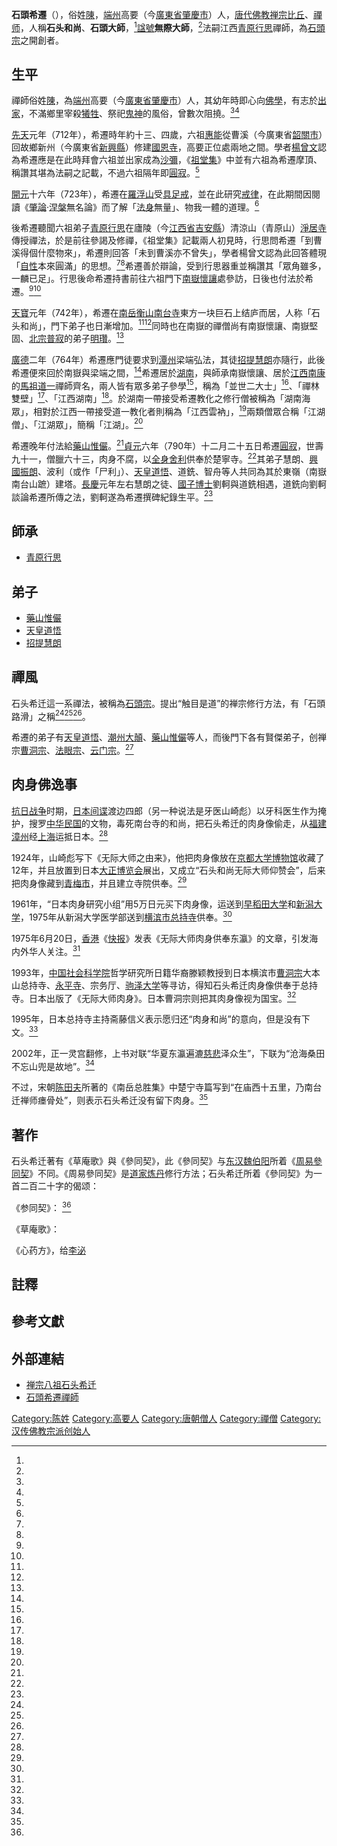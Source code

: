 {{Infobox Buddhist
| 姓名            = 石头希迁
| 图像            = Shitou Xiqian.jpg
| 图像大小        = 
| 图像说明        =  石头希迁
| 本名            = 
| 字              =  
| 号              =  石头和尚、无际禅师
| 法号            =  
| 出生            = 700年
| 出生地点        = [[唐朝|唐朝]][[端州|端州]]高要（今[[广东省|广东省]][[高要市|高要市]]）
| 圆寂            = {{Death year and age|790|700}}
| 圆寂地点        = 唐朝[[衡山|衡山]][[南台寺|南台寺]]（今[[湖南省|湖南省]][[衡山县|衡山县]]南台寺）
| 著名成就        = 
| 宗派            = 禅宗
| 呼号            = 
| 修行法门        = 
| 头衔            = 
| 教育程度        = 
| 驻锡于          = 
| 师承            = [[惠能|慧能]]
| 徒弟与学生      = [[药山惟俨|药山惟俨]]
| 著作            = 《参同契》<br>《草庵歌》<br>《心药方》
| 译作            = 
| 奖项            = 
| 何者的化身与转世 = 
| 转世为          = 
| 传人            = 
| 签名            = 
| 备註            = 
}}
{{中国禅宗}}
'''石頭希遷'''（{{Bd|700年||790年|}}），俗姓[[陈姓|陳]]，[[端州|端州]]高要（今[[廣東省|廣東省]][[肇慶市|肇慶市]]）人，[[唐代|唐代]][[汉传佛教|佛教]][[禅宗|禅宗]][[比丘|比丘]]、[[禪师|禪师]]，人稱'''石头和尚'''、'''石頭大師'''，<ref name="青原下" />[[諡號|諡號]]'''無際大師'''，<ref name="石頭禪法" />法嗣江西[[青原行思|青原行思]]禪師，為[[石頭宗|石頭宗]]之開創者。

== 生平 ==
禪師俗姓[[陈姓|陳]]，為[[端州|端州]]高要（今[[廣東省|廣東省]][[肇慶市|肇慶市]]）人，其幼年時即心向[[佛學|佛學]]，有志於[[出家|出家]]，不滿鄉里宰殺[[犧牲|犧牲]]、祭祀[[鬼神|鬼神]]的風俗，曾數次阻撓。<ref name="石頭禪法" /><ref name="希遷" />

[[先天_(年號)|先天]]元年（712年），希遷時年約十三、四歲，六祖[[惠能|惠能]]從曹溪（今廣東省[[韶關市|韶關市]]）回故鄉新州（今廣東省[[新興縣|新興縣]]）修建[[國恩寺|國恩寺]]，高要正位處兩地之間。學者[[楊曾文|楊曾文]]認為希遷應是在此時拜會六祖並出家成為[[沙彌|沙彌]]，《[[祖堂集|祖堂集]]》中並有六祖為希遷摩頂、稱讚其堪為法嗣之記載，不過六祖隔年即[[圓寂|圓寂]]。<ref name="石頭禪法" />

[[開元|開元]]十六年（723年），希遷在[[羅浮山|羅浮山]]受[[具足戒|具足戒]]，並在此研究[[佛教戒律|戒律]]，在此期間因閱讀《[[肇論|肇論]]‧[[涅槃|涅槃]]無名論》而了解「[[法身|法身]]無量」、物我一體的道理。<ref name="石頭禪法" />

後希遷聽聞六祖弟子[[青原行思|青原行思]]在廬陵（今[[江西省|江西省]][[吉安縣|吉安縣]]）清涼山（青原山）[[淨居寺_(青原)|淨居寺]]傳授禪法{{NoteTag|據《祖堂集》等書記載，希遷是受到六祖生前「尋思去」的啟示才前往青原行思處。<ref name="石頭禪法" />}}，於是前往參謁及修禪，《祖堂集》記載兩人初見時，行思問希遷「到曹溪得個什麼物來」，希遷則回答「未到曹溪亦不曾失」，學者楊曾文認為此回答體現「[[自性|自性]]本來圓滿」的思想。<ref name="石頭禪法" /><ref name="希遷" />希遷善於辯論，受到行思器重並稱讚其「眾角雖多，一麟已足」。行思後命希遷持書前往六祖門下[[南嶽懷讓|南嶽懷讓]]處參訪，日後也付法於希遷。<ref name="石頭禪法" /><ref name="希遷" />

[[天宝_(唐朝)|天寶]]元年（742年），希遷在[[南岳区|南岳]][[衡山南台寺|衡山南台寺]]東方一块巨石上结庐而居，人称「石头和尚」，門下弟子也日漸增加。<ref name="石頭禪法" /><ref name="希遷" />同時也在南嶽的禪僧尚有南嶽懷讓、南嶽堅固、[[神秀系禪宗|北宗]][[普寂|普寂]]的弟子[[明瓚|明瓚]]。<ref name="石頭禪法" />

[[廣德_(唐朝)|廣德]]二年（764年）希遷應門徒要求到[[潭州|潭州]]梁端弘法，其徒[[招提慧朗|招提慧朗]]亦隨行，此後希遷便來回於南嶽與梁端之間，<ref name="石頭禪法" />希遷居於[[湖南|湖南]]，與師承南嶽懷讓、居於[[江西|江西]][[南康|南康]]的[[馬祖道一|馬祖道一]]禪師齊名，兩人皆有眾多弟子參學<ref name="江湖" />，稱為「並世二大士」<ref name="希遷" />、「禪林雙壁」<ref name="湖南海眾" />、「江西湖南」<ref name="湖南" />。於湖南一帶接受希遷教化之修行僧被稱為「湖南海眾」，相對於江西一帶接受道一教化者則稱為「江西雲衲」，<ref name="湖南海眾" />兩類僧眾合稱「江湖僧」、「江湖眾」，簡稱「江湖」。<ref name="江湖" />

希遷晚年付法給[[藥山惟儼|藥山惟儼]]。<ref name="希遷" />[[貞元_(唐朝)|貞元]]六年（790年）十二月二十五日希遷[[圓寂|圓寂]]，世壽九十一，僧臘六十三，肉身不腐，以[[全身舍利|全身舍利]]供奉於楚寧寺。<ref name="石頭禪法" />其弟子慧朗、[[興國振朗|興國振朗]]、波利（或作「尸利」）、[[天皇道悟|天皇道悟]]、道銑、智舟等人共同為其於東嶺（南嶽南台山蹠）建塔。[[長慶|長慶]]元年左右慧朗之徒、[[國子監|國子]][[博士_(官職)|博士]]劉軻與道銑相遇，道銑向劉軻談論希遷所傳之法，劉軻遂為希遷撰碑紀錄生平。<ref name="石頭禪法" />
==師承==
*[[青原行思|青原行思]]
==弟子==
*[[藥山惟儼|藥山惟儼]]
*[[天皇道悟|天皇道悟]]
*[[招提慧朗|招提慧朗]]
== 禪風 ==
石头希迁這一系禪法，被稱為[[石頭宗|石頭宗]]。提出“触目是道”的禅宗修行方法，有「石頭路滑」之稱<ref name="希遷" /><ref name="石頭"/><ref name="丹霞天然"/>。

希遷的弟子有[[天皇道悟|天皇道悟]]、[[潮州大顛|潮州大顛]]、[[藥山惟儼|藥山惟儼]]等人，而後門下各有賢傑弟子，创禅宗[[曹洞宗|曹洞宗]]、[[法眼宗|法眼宗]]、[[云门宗|云门宗]]。<ref name="希遷" />

== 肉身佛逸事 ==
[[中国人民抗日战争|抗日战争]]时期，[[日本|日本]][[间谍|间谍]]渡边四郎（另一种说法是牙医山崎彪）以牙科医生作为掩护，搜罗[[中华民国|中华民国]]的文物，毒死南台寺的和尚，把石头希迁的肉身像偷走，从[[福建省|福建]][[漳州市|漳州]]经[[上海市|上海]]运抵日本。<ref name="time"/>

1924年，山崎彪写下《无际大师之由来》，他把肉身像放在[[京都大学博物馆|京都大学博物馆]]收藏了12年，并且放置到日本[[大正博览会|大正博览会]]展出，又成立“石头和尚无际大师仰赞会”，后来把肉身像藏到[[青梅市|青梅市]]，并且建立寺院供奉。<ref name="time" />

1961年，“日本肉身研究小组”用5万日元买下肉身像，运送到[[早稻田大学|早稻田大学]]和[[新潟大学|新潟大学]]，1975年从新潟大学医学部送到[[横滨市|横滨市]][[总持寺|总持寺]]供奉。<ref name="time" />

1975年6月20日，[[香港|香港]]《[[快報_(香港)|快报]]》发表《无际大师肉身供奉东瀛》的文章，引发海内外华人关注。<ref name="肉身尚存"/>

1993年，[[中国社会科学院|中国社会科学院]]哲学研究所日籍华裔滕颖教授到日本横滨市[[曹洞宗|曹洞宗]]大本山总持寺、[[永平寺|永平寺]]、宗务厅、[[驹泽大学|驹泽大学]]等寻访，得知石头希迁肉身像供奉于总持寺。日本出版了《无际大师肉身》。日本曹洞宗则把其肉身像视为国宝。<ref name="time" />

1995年，日本总持寺主持斋藤信义表示愿归还“肉身和尚”的意向，但是没有下文。<ref name="time" />

2002年，正一灵宫翻修，上书对联“华夏东瀛遍漉[[慈悲|慈悲]]泽众生”，下联为“沧海桑田不忘山兜是故地”。<ref name="time" />

不过，宋朝[[陈田夫|陈田夫]]所著的《南岳总胜集》中楚宁寺篇写到“在庙西十五里，乃南台迁禅师瘗骨处”，则表示石头希迁没有留下肉身。<ref name="time" />

== 著作 ==
石头希迁著有《草庵歌》與《參同契》，此《參同契》与[[东汉|东汉]][[魏伯阳|魏伯阳]]所着《[[周易参同契|周易參同契]]》不同。《周易參同契》是[[道家|道家]][[炼丹|炼丹]]修行方法；石头希迁所着《參同契》为一首二百二十字的偈颂：

《参同契》：
{{Cquote|[[天竺|竺土]]大仙心，东西密相付。人根有利钝，道无南北祖。灵源明皎洁，枝派暗流注。[[取_(佛教)|执]]事元是迷，契理亦非[[開悟|悟]]。门门一切境，回互不回互。回而更相涉，不尔依位注。[[色_(佛教)|色]]本殊质象，声元异乐苦。暗合上中言，明明清浊句。[[大種|四大]]性自复，如子得其母。火热风动摇，水湿地坚固。[[六根|眼]]色耳音声，鼻香舌咸醋。依然一一法，依根叶分布。本末须归宗，尊卑用其语。当明中有暗，勿以暗相遇，当暗中有明，勿以明相睹。明暗各相对，比如前后步。万物自有功，当言用及处。事存函盖合，理应箭锋拄。承言须会宗，勿自立规矩。触目不会道，运足焉知路？进步非近远，迷隔山河固。谨白参玄人，光阴莫虚度。}}<ref name="參同契原文"/>

《草庵歌》：
{{Cquote|吾结草庵无宝贝，饭了从容图睡快。成时视见茅草新，破后还将茅草盖。住庵人，镇常在，不属中间与内外。世人住处我不住，世人爱处我不爱。庵虽小，含[[法界|法界]]，方丈老人相体解。上乘[[菩萨|菩萨]]信无疑，中下闻之必生怪。问此庵，坏不坏，坏与不坏主元在。不居南北与东西，基址坚牢以为最。青林下，明窗内，玉殿琼楼未为对。衲被蒙头万事休，此时山僧都不会。住此庵，休作解，谁夸铺席图人买？回光返照便归来，廓达灵根非向背。遇祖师，亲训诲，结草为庵莫生退。百年抛却任纵横，摆手便行且无罪。千种言，万般解，只要教君长不昧。欲识庵中不死人，岂离而今遮皮袋。}}

《心药方》，给[[李泌|李泌]]
{{Cquote|慈悲心一片，好肚肠一条，温柔半两，道理三分，[[信_(佛教)|信]][[修行#佛教|行]]要紧，中直一块，孝顺十分，老实一个，[[阴骘|阴骘]]全用，[[方便_(佛教)|方便]]不拘多少。此药用宽心锅内炒，不要焦，不要燥，去火性三分，于平等盆内研碎。三思为末，[[六波罗蜜|六波罗蜜]]为丸，如菩提子大。每日进三服，不拘时候，用和气汤送下。果能依此服之，无病不瘥。切忌言清行浊，利己损人，暗中箭，肚中毒，笑里刀，两头蛇，平地起风波。以上七件，速须戒之。以前十味，若能全用，可以致上福上寿。成佛作祖。若用其四五味者，亦可灭罪延年，消灾免患。各方俱不用，后悔无所补，虽[[]]扁鹊卢医，所谓病在膏肓，亦难疗矣；纵祷天地，祝神明，悉徒然哉。况此方不误主雇，不费药金，不劳煎煮，何不服之？<br />偈曰：<br />此方绝妙合天机，不用卢师扁鹊医；<br />劝善男并信女，急须对治莫狐疑。}}

== 註釋 ==
{{NoteFoot}}

== 參考文獻 ==
{{Reflist|refs=

<ref name="青原下">{{Cite book|author=慈怡法師主編|date=1988|title=〈青原下〉|work=《佛光大辭典》|pages=|location=高雄縣大樹鄉|publisher=佛光|isbn=9789575433307|language=zh-tw}}</ref>

<ref name="石頭禪法">{{Cite book|author=楊曾文|date=1999|title=〈石頭希遷及其禪法〉|work=《唐五代禪宗史》|url=http://enlight.lib.ntu.edu.tw/FULLTEXT/JR-AN/92165.htm|pages=|dead-url=no|location=北京市|publisher=中國社會科學出版社|isbn=750042437X|language=zh-cn|archive-url=https://web.archive.org/web/20200224123927/http://enlight.lib.ntu.edu.tw/FULLTEXT/JR-AN/92165.htm|archive-date=2020-02-24|access-date=2020-03-27}}</ref>

<ref name="希遷">{{Cite book|author=中華佛教百科全書編輯委員會編輯；藍吉富主編|date=1994|title=〈希遷〉|work=《中華佛教百科全書》|pages=|location=臺南縣永康市|publisher=中華佛教百科文獻基金會|isbn=9579982104|language=zh-tw}}</ref>

<ref name="江湖">{{Cite book|author=慈怡法師主編|date=1988|title=〈江湖〉|work=《佛光大辭典》|pages=|location=高雄縣大樹鄉|publisher=佛光|isbn=9789575433307|language=zh-tw}}</ref>

<ref name="湖南海眾">{{Cite book|author=慈怡法師主編|date=1988|title=〈湖南海眾〉|work=《佛光大辭典》|pages=|location=高雄縣大樹鄉|publisher=佛光|isbn=9789575433307|language=zh-tw}}</ref>

<ref name="湖南">{{Cite wikisource|editor=[[丁福保|丁福保]]|wslink=佛學大辭典|chapter=江湖|wslanguage=zh|plaintitle=《[[佛學大辭典|佛學大辭典]]》|year=1922}}</ref>

<ref name="石頭">{{Cite wikisource|editor=丁福保|wslink=佛學大辭典|chapter=石頭|wslanguage=zh|plaintitle=《佛學大辭典》|year=1922}}</ref>

<ref name="丹霞天然">{{Cite book|author=中華佛教百科全書編輯委員會編輯；藍吉富主編|date=1994|title=〈丹霞天然〉|work=《中華佛教百科全書》|pages=|location=臺南縣永康市|publisher=中華佛教百科文獻基金會|isbn=9579982104|language=zh-tw}}</ref>

<ref name="time">{{Cite web|url=http://sn.people.com.cn/n/2015/0505/c340887-24742547.html |title=漳州千年肉身佛流失日本 多方追索10余年未果 |accessdate=2015年5月5日 |publisher=人民网 |work= |language= |archive-url=https://web.archive.org/web/20160304103920/http://sn.people.com.cn/n/2015/0505/c340887-24742547.html |archive-date=2016年3月4日 |dead-url=yes }}</ref>

<ref name="肉身尚存">{{Cite web|url=http://bao.laoren.com/html/2014-04/21/content_2776583.htm|title=唐朝南岳禅师肉身尚存日本|accessdate=2014年4月21日|publisher=|work=快乐老人报|language=|deadurl=yes|archiveurl=https://web.archive.org/web/20150518082311/http://bao.laoren.com/html/2014-04/21/content_2776583.htm|archivedate=2015年5月18日}}</ref>

<ref name="參同契原文">{{Cite book |language= |author=道元 |title=《景德传灯录》|year=2011年 |publisher= 海南出版社|location=海口市 |pages= 卷三十|isbn=9787544337458 }}</ref>

}}

== 外部連結 ==
{{Wikisource|佛學大辭典/希遷}}
* [http://chan.bailinsi.net/2008/5/2008508.htm 禅宗八祖石头希迁] {{Wayback|url=http://chan.bailinsi.net/2008/5/2008508.htm |date=20200224140739 }} 
*[https://www.ctworld.org.tw/chan_master/east013.htm 石頭希遷禪師]
{{Wayback|url=http://chan.bailinsi.net/2008/5/2008508.htm |date=20200224140739 }}

{{禅宗}}
{{漢傳佛教}}
{{佛教主题}}

{{Authority control}}
{{DEFAULTSORT:Shitouxiqian石头希迁}}
[[Category:陈姓|Category:陈姓]]
[[Category:高要人|Category:高要人]]
[[Category:唐朝僧人|Category:唐朝僧人]]
[[Category:禪僧|Category:禪僧]]
[[Category:汉传佛教宗派创始人|Category:汉传佛教宗派创始人]]